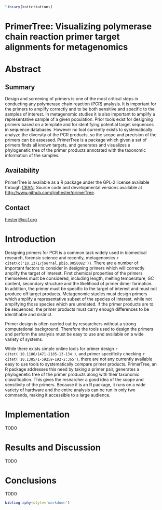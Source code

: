 ```r
library(knitcitations)
```

# PrimerTree: Visualizing polymerase chain reaction primer target alignments for metagenomics #
# Abstract #
## Summary ##
Design and screening of primers is one of the most critical steps in conducting
any polymerase chain reaction (PCR) analysis.  It is important for the primers
to amplify correctly and to be both sensitive and specific to the samples of
interest.  In metagenomic studies it is also important to amplify a
representative sample of a given population.  Prior tools exist for designing
primers based on a template and for identifying potential target sequences in
sequence databases.  However no tool currently exists to systematically analyze
the diversity of the PCR products, so the scope and precision of the primers
can be assessed.  PrimerTree is a package which given a set of 
primers finds all known targets, and generates and visualizes a phylogenetic
tree of the primer products annotated with the taxonomic information of the
samples.

## Availability ##
PrimerTree is available as a R package under the GPL-2 license available through
[CRAN](http://cran.r-project.org/web/packages/primerTree/index.html).  Source
code and developmental versions available at <http://www.github.com/jimhester/primerTree>.

## Contact ##
[hesterj@ccf.org](mailto:hesterj@ccf.org)

# Introduction #
Designing primers for PCR is a common task widely used in biomedical research,
forensic science and recently, metagenomics `r citet(c('10.1371/journal.pbio.0050082'))`.
There are a number of important factors to consider in designing primers which
will correctly amplify the target of interest.  First chemical properties of
the primers themselves must be considered, including length, melting
temperature, GC content, secondary structure and the likelihood of primer dimer
formation.  In addition, the primer must be specific to the target of interest
and must not produce off target products.  Metagenomic studies must design
primers which amplify a representative subset of the species of interest, while
not amplifying those species which are unrelated.  If the primer products are
to be sequenced, the primer products must carry enough differences to be
identifiable and distinct.

Primer design is often carried out by researchers without a strong computational
background.  Therefore the tools used to design the primers and perform the analysis
must be easy to use and available on a wide variety of systems.

While there exists simple online tools for primer design `r citet('10.1186/1471-2105-13-134')`,
and primer specificity checking `r citet('10.1385/1-59259-192-2:365')`, there
are not any currently available easy to use tools to systematically compare
primer products.  PrimerTree, an R package addresses this need by taking a
primer pair, generates a phylogenetic tree of the primer products along with
their taxonomic classification.  This gives the researcher a good idea of the
scope and sensitivity of the primers.  Because it is an R package, it runs on a
wide variety of hardware and the entire analysis can be run in only two
commands, making it accessible to a large audience.

# Implementation #
TODO

# Results and Discussion #
TODO

# Conclusions #
TODO

```r
bibliography(style='markdown')
```
